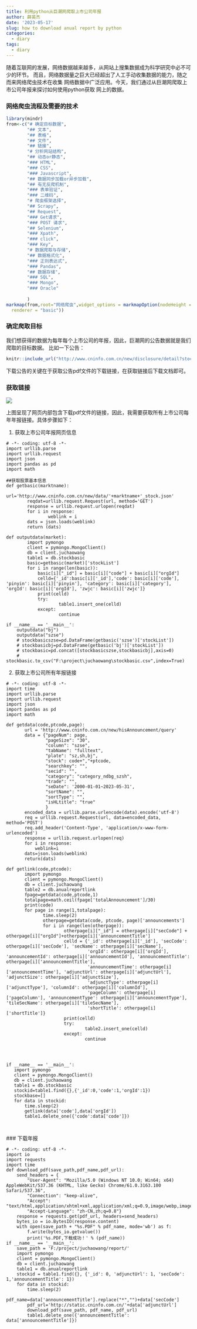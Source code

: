 ```yaml
---
title: 利用python从巨潮网爬取上市公司年报
author: 薛英杰
date: '2023-05-17'
slug: how to download anual report by python
categories:
  - diary
tags:
  - diary
---
```


随着互联网的发展，网络数据越来越多，从网站上搜集数据成为科学研究中必不可少的环节。 而且，网络数据量之巨大已经超出了人工手动收集数据的能力，随之而来网络爬虫技术在收集 网络数据中广泛应用。今天，我们通过从巨潮网爬取上市公司年报来探讨如何使用python获取 网上的数据。

### 网络爬虫流程及需要的技术

```r
library(mindr)
from<-c("# 确定目标数据",
        "## 文本",
        "## 表格",
        "## 文件",
        "## 链接",
        "# 分析网站结构",
        "## 动态or静态",
        "### HTML",
        "### CSS",
        "### Javascript",
        "## 数据同步加载or异步加载",
        "## 有无反爬机制",
        "### 表单验证",
        "### 二维码",
        "# 爬虫框架选择",
        "## Scrapy",
        "## Request",
        "### Get请求",
        "### POST 请求",
        "## Selenium",
        "### Xpath",
        "### click",
        "### Key",
        "# 数据爬取与存储",
        "## 数据格式化",
        "### 正则表达式",
        "### Pandas",
        "## 数据存储",
        "### SQL",
        "### Mongo",
        "### Oracle"
        
        )
markmap(from,root="网络爬虫",widget_options = markmapOption(nodeHeight = 30, nodeWidth = 100,linkShape = "diagonal",spacingHorizontal = 60,
  renderer = "basic"))
```

### 确定爬取目标

我们想获得的数据为每年每个上市公司的年报，因此，巨潮网的公告数据就是我们爬取的目标数据。 比如一下公告：

```r
knitr::include_url("http://www.cninfo.com.cn/new/disclosure/detail?stockCode=001979&announcementId=1216844159&orgId=GD014107&announcementTime=2023-05-18")
```

下载公告的关键在于获取公告pdf文件的下载链接，在获取链接后下载文档即可。

### 获取链接

 ![](1684338027708.png)
 
 上图呈现了网页内部包含下载pdf文件的链接，因此，我需要获取所有上市公司每年年报链接。具体步骤如下：
 
 1. 获取上市公司年报网页信息
 
```
# -*- coding: utf-8 -*-
import urllib.parse
import urllib.request
import json
import pandas as pd
import math

##获取股票基本信息
def getbasic(marktname):
        url='http://www.cninfo.com.cn/new/data/'+marktname+'_stock.json'
        reqdat=urllib.request.Request(url, method='GET')
        response = urllib.request.urlopen(reqdat)
        for i in response:
                weblink = i
        dats = json.loads(weblink)
        return (dats)

def outputdata(market):
        import pymongo
        client = pymongo.MongoClient()
        db = client.juchaowang
        table1 = db.stockbasic
        basic=getbasic(market)['stockList']
        for i in range(len(basic)):
            basic[i]["_id"] = basic[i]["code"] + basic[i]["orgId"]
            celld={'_id':basic[i]['_id'],'code': basic[i]['code'], 'pinyin': basic[i]['pinyin'], 'category': basic[i]['category'], 'orgId': basic[i]['orgId'], 'zwjc': basic[i]['zwjc']}
            print(celld)
            try:
                    table1.insert_one(celld)
            except:
                    continue

if __name__ == '__main__':
    outputdata("bj")
    outputdata("szse")
    # stockbasicszse=pd.DataFrame(getbasic('szse')['stockList'])
    # stockbasicbj=pd.DataFrame(getbasic('bj')['stockList'])
    # stockbasic=pd.concat([stockbasicszse,stockbasicbj],axis=0)
    # stockbasic.to_csv("F:\project\juchaowang\stockbasic.csv",index=True)

```
 
 2. 获取上市公司所有年报链接
 
 ```
 # -*- coding: utf-8 -*-
import time
import urllib.parse
import urllib.request
import json
import pandas as pd
import math

def getdata(code,ptcode,page):
        url = 'http://www.cninfo.com.cn/new/hisAnnouncement/query'
        data = {"pageNum": page,
                "pageSize": "30",
                "column": "szse",
                "tabName": "fulltext",
                "plate": "sz,sh,bj",
                "stock": code+","+ptcode,
                "searchkey": "",
                "secid": "",
                "category": "category_ndbg_szsh",
                "trade": "",
                "seDate": '2000-01-01~2023-05-31',
                "sortName": "",
                "sortType": "",
                "isHLtitle": "true"
                }
        encoded_data = urllib.parse.urlencode(data).encode('utf-8')
        req = urllib.request.Request(url, data=encoded_data, method='POST')
        req.add_header('Content-Type', 'application/x-www-form-urlencoded')
        response = urllib.request.urlopen(req)
        for i in response:
            weblink=i
        dats=json.loads(weblink)
        return(dats)

def getlink(code,ptcode):
        import pymongo
        client = pymongo.MongoClient()
        db = client.juchaowang
        table2 = db.anualreportlink
        fpage=getdata(code,ptcode,1)
        totalpage=math.ceil(fpage['totalAnnouncement']/30)
        print(code)
        for page in range(1,totalpage):
               time.sleep(2)
               otherpage=getdata(code, ptcode, page)['announcements']
               for i in range(len(otherpage)):
                       otherpage[i]["_id"] = otherpage[i]["secCode"] + otherpage[i]["orgId"]+otherpage[i]['announcementTitle']
                       celld = {'_id': otherpage[i]['_id'], 'secCode': otherpage[i]['secCode'], 'secName': otherpage[i]['secName'],
                                'orgId': otherpage[i]['orgId'], 'announcementId': otherpage[i]['announcementId'], 'announcementTitle': otherpage[i]['announcementTitle'],
                                'announcementTime': otherpage[i]['announcementTime'], 'adjunctUrl': otherpage[i]['adjunctUrl'], 'adjunctSize': otherpage[i]['adjunctSize'],
                                'adjunctType': otherpage[i]['adjunctType'], 'columnId': otherpage[i]['columnId'],
                                'pageColumn': otherpage[i]['pageColumn'], 'announcementType': otherpage[i]['announcementType'], 'tileSecName': otherpage[i]['tileSecName'],
                                'shortTitle': otherpage[i]['shortTitle']}
                       print(celld)
                       try:
                               table2.insert_one(celld)
                       except:
                               continue




if __name__ == '__main__':
    import pymongo
    client = pymongo.MongoClient()
    db = client.juchaowang
    table1 = db.stockbasic
    stockid=table1.find({},{'_id':0,'code':1,'orgId':1})
    stockbase=[]
    for data in stockid:
        time.sleep(2)
        getlink(data['code'],data['orgId'])
        table1.delete_one({'code':data['code']})



 ```
 
 ### 下载年报
 
```
# -*- coding: utf-8 -*-
import io
import requests
import time
def download_pdf(save_path,pdf_name,pdf_url):
    send_headers = {
        "User-Agent": "Mozilla/5.0 (Windows NT 10.0; Win64; x64) AppleWebKit/537.36 (KHTML, like Gecko) Chrome/61.0.3163.100 Safari/537.36",
        "Connection": "keep-alive",
        "Accept": "text/html,application/xhtml+xml,application/xml;q=0.9,image/webp,image/apng,*/*;q=0.8",
        "Accept-Language": "zh-CN,zh;q=0.8"}
    response = requests.get(pdf_url, headers=send_headers)
    bytes_io = io.BytesIO(response.content)
    with open(save_path + "%s.PDF" % pdf_name, mode='wb') as f:
        f.write(bytes_io.getvalue())
        print('%s.PDF,下载成功！' % (pdf_name))
if __name__ == '__main__':
    save_path = 'F:/project/juchaowang/report/'
    import pymongo
    client = pymongo.MongoClient()
    db = client.juchaowang
    table1 = db.anualreportlink
    stockid = table1.find({}, {'_id': 0, 'adjunctUrl': 1, 'secCode': 1,'announcementTitle': 1})
    for data in stockid:
        time.sleep(2)
        pdf_name=data['announcementTitle'].replace("*","")+data['secCode']
        pdf_url='http://static.cninfo.com.cn/'+data['adjunctUrl']
        download_pdf(save_path, pdf_name, pdf_url)
        table1.delete_one({'announcementTitle': data['announcementTitle']})
```